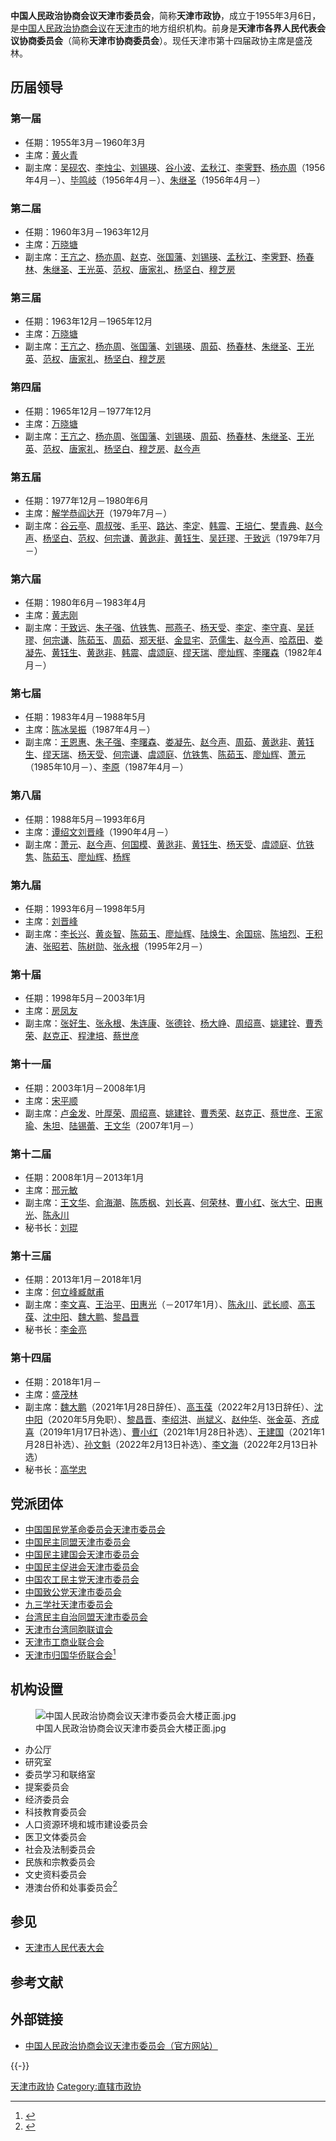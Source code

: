 {{Infobox PRCG
|机构名称=中国人民政治协商会议<br>天津市委员会
|标志1=Charter of the Chinese People's Political Consultative Conference (CPPCC) logo.svg
|上级机构=[[中国人民政治协商会议全国委员会|中国人民政治协商会议全国委员会]]
|机构类型=政协组织
|行政级别=正省级
|职位1=主席
|人员1=[[盛茂林|盛茂林]]
|职位2=副主席
|人员2=[[孙文魁|孙文魁]]{{wrap}}[[李文海_(1967年)|李文海]]{{wrap}}[[曹小红|曹小红]]{{wrap}}[[黎昌晋|黎昌晋]]{{wrap}}[[李绍洪|李绍洪]]{{wrap}}[[尚斌义|尚斌义]]{{wrap}}[[赵仲华|赵仲华]]{{wrap}}[[张金英|张金英]]{{wrap}}[[齐成喜|齐成喜]]{{wrap}}[[王建国_(1962年)|王建国]]
|人数2=10
|职位3=秘书长
|人员3=[[高学忠|高学忠]]
|时期1=1949年9月 - 1955年3月
|机构1=[[天津市各界人民代表会议协商委员会|天津市各界人民代表会议协商委员会]]
|时期2=1955年3月至今
|机构2='''中国人民政治协商会议天津市委员会'''
|地址1=[[天津市|天津市]][[和平区_(天津市)|和平区]][[新华路_(天津)|新华路]]209号
|邮编1=
|电话1=
|网站=www.tjszx.gov.cn
|网址=https://web.archive.org/web/20120501102938/http://www.tjszx.gov.cn/index
|image1=中国人民政治协商会议天津市委员会大楼.jpg
|caption1=中国人民政治协商会议天津市委员会大楼
}}

'''中国人民政治协商会议天津市委员会'''，简称'''天津市政协'''，成立于1955年3月6日，是[[中国人民政治协商会议|中国人民政治协商会议]]在[[天津市|天津市]]的地方组织机构。前身是'''天津市各界人民代表会议协商委员会'''（简称'''天津市协商委员会'''）。现任天津市第十四届政协主席是盛茂林。

== 历届领导 ==
=== 第一届 ===
* 任期：1955年3月－1960年3月
* 主席：[[黄火青|黄火青]]
* 副主席：[[吴砚农|吴砚农]]、[[李烛尘|李烛尘]]、[[刘锡瑛|刘锡瑛]]、[[谷小波|谷小波]]、[[孟秋江|孟秋江]]、[[李霁野|李霁野]]、[[杨亦周|杨亦周]]（1956年4月－）、[[毕鸣岐|毕鸣岐]]（1956年4月－）、[[朱继圣|朱继圣]]（1956年4月－）

=== 第二届 ===
* 任期：1960年3月－1963年12月
* 主席：[[万晓塘|万晓塘]]
* 副主席：[[王亢之|王亢之]]、[[杨亦周|杨亦周]]、[[赵克|赵克]]、[[张国藩|张国藩]]、[[刘锡瑛|刘锡瑛]]、[[孟秋江|孟秋江]]、[[李霁野|李霁野]]、[[杨春林_(1916年)|杨春林]]、[[朱继圣|朱继圣]]、[[王光英|王光英]]、[[范权|范权]]、[[唐家礼|唐家礼]]、[[杨坚白_(政治人物)|杨坚白]]、[[穆芝房|穆芝房]]

=== 第三届 ===
* 任期：1963年12月－1965年12月
* 主席：[[万晓塘|万晓塘]]
* 副主席：[[王亢之|王亢之]]、[[杨亦周|杨亦周]]、[[张国藩|张国藩]]、[[刘锡瑛|刘锡瑛]]、[[周茹|周茹]]、[[杨春林_(1916年)|杨春林]]、[[朱继圣|朱继圣]]、[[王光英|王光英]]、[[范权|范权]]、[[唐家礼|唐家礼]]、[[杨坚白_(政治人物)|杨坚白]]、[[穆芝房|穆芝房]]

=== 第四届 ===
* 任期：1965年12月－1977年12月
* 主席：[[万晓塘|万晓塘]]
* 副主席：[[王亢之|王亢之]]、[[杨亦周|杨亦周]]、[[张国藩|张国藩]]、[[刘锡瑛|刘锡瑛]]、[[周茹|周茹]]、[[杨春林_(1916年)|杨春林]]、[[朱继圣|朱继圣]]、[[王光英|王光英]]、[[范权|范权]]、[[唐家礼|唐家礼]]、[[杨坚白_(政治人物)|杨坚白]]、[[穆芝房|穆芝房]]、[[赵今声|赵今声]]

=== 第五届 ===
* 任期：1977年12月－1980年6月
* 主席：[[解学恭|解学恭]]{{to}}[[阎达开|阎达开]]（1979年7月－）
* 副主席：[[谷云亭|谷云亭]]、[[周叔弢|周叔弢]]、[[毛平|毛平]]、[[路达_(1912年)|路达]]、[[李定_(1923年)|李定]]、[[韩震_(1913年)|韩震]]、[[王培仁_(1916年)|王培仁]]、[[樊青典|樊青典]]、[[赵今声|赵今声]]、[[杨坚白_(政治人物)|杨坚白]]、[[范权|范权]]、[[何宗谦|何宗谦]]、[[黄逖非|黄逖非]]、[[黄钰生|黄钰生]]、[[吴廷璆|吴廷璆]]、[[于致远|于致远]]（1979年7月－）

=== 第六届 ===
* 任期：1980年6月－1983年4月
* 主席：[[黄志刚|黄志刚]]
* 副主席：[[于致远|于致远]]、[[朱子强|朱子强]]、[[伉铁隽|伉铁隽]]、[[邢燕子|邢燕子]]、[[杨天受|杨天受]]、[[李定_(1923年)|李定]]、[[李守真|李守真]]、[[吴廷璆|吴廷璆]]、[[何宗谦|何宗谦]]、[[陈茹玉|陈茹玉]]、[[周茹|周茹]]、[[郑天挺|郑天挺]]、[[金显宅|金显宅]]、[[范儒生|范儒生]]、[[赵今声|赵今声]]、[[哈荔田|哈荔田]]、[[娄凝先|娄凝先]]、[[黄钰生|黄钰生]]、[[黄逖非|黄逖非]]、[[韩震_(1913年)|韩震]]、[[虞颂庭|虞颂庭]]、[[缪天瑞|缪天瑞]]、[[廖灿辉|廖灿辉]]、[[李曙森|李曙森]]（1982年4月－）

=== 第七届 ===
* 任期：1983年4月－1988年5月
* 主席：[[陈冰_(政治人物)|陈冰]]{{to}}[[吴振|吴振]]（1987年4月－）
* 副主席：[[王恩惠|王恩惠]]、[[朱子强|朱子强]]、[[李曙森|李曙森]]、[[娄凝先|娄凝先]]、[[赵今声|赵今声]]、[[周茹|周茹]]、[[黄逖非|黄逖非]]、[[黄钰生|黄钰生]]、[[缪天瑞|缪天瑞]]、[[杨天受|杨天受]]、[[何宗谦|何宗谦]]、[[虞颂庭|虞颂庭]]、[[伉铁隽|伉铁隽]]、[[陈茹玉|陈茹玉]]、[[廖灿辉|廖灿辉]]、[[萧元_(1924年)|萧元]]（1985年10月－）、[[李原_(1922年)|李原]]（1987年4月－）

=== 第八届 ===
* 任期：1988年5月－1993年6月
* 主席：[[谭绍文|谭绍文]]{{to}}[[刘晋峰|刘晋峰]]（1990年4月－）
* 副主席：[[萧元_(1924年)|萧元]]、[[赵今声|赵今声]]、[[何国模|何国模]]、[[黄逖非|黄逖非]]、[[黄钰生|黄钰生]]、[[杨天受|杨天受]]、[[虞颂庭|虞颂庭]]、[[伉铁隽|伉铁隽]]、[[陈茹玉|陈茹玉]]、[[廖灿辉|廖灿辉]]、[[杨辉_(1929年)|杨辉]]

=== 第九届 ===
* 任期：1993年6月－1998年5月
* 主席：[[刘晋峰|刘晋峰]]
* 副主席：[[李长兴|李长兴]]、[[黄炎智|黄炎智]]、[[陈茹玉|陈茹玉]]、[[廖灿辉|廖灿辉]]、[[陆焕生|陆焕生]]、[[余国琮|余国琮]]、[[陈培烈|陈培烈]]、[[王积涛|王积涛]]、[[张昭若|张昭若]]、[[陈树勋_(1921年)|陈树勋]]、[[张永根|张永根]]（1995年2月－）

=== 第十届 ===
* 任期：1998年5月－2003年1月
* 主席：[[房凤友|房凤友]]
* 副主席：[[张好生|张好生]]、[[张永根|张永根]]、[[朱连康|朱连康]]、[[张德铨|张德铨]]、[[杨大峥|杨大峥]]、[[周绍熹|周绍熹]]、[[姚建铨|姚建铨]]、[[曹秀荣|曹秀荣]]、[[赵克正|赵克正]]、[[程津培|程津培]]、[[蔡世彦|蔡世彦]]

=== 第十一届 ===
* 任期：2003年1月－2008年1月
* 主席：[[宋平顺|宋平顺]]
* 副主席：[[卢金发|卢金发]]、[[叶厚荣|叶厚荣]]、[[周绍熹|周绍熹]]、[[姚建铨|姚建铨]]、[[曹秀荣|曹秀荣]]、[[赵克正|赵克正]]、[[蔡世彦|蔡世彦]]、[[王家瑜|王家瑜]]、[[朱坦|朱坦]]、[[陆锡蕾|陆锡蕾]]、[[王文华_(1948年)|王文华]]（2007年1月－）

=== 第十二届 ===
* 任期：2008年1月－2013年1月
* 主席：[[邢元敏_(1949年)|邢元敏]]
* 副主席：[[王文华_(1948年)|王文华]]、[[俞海潮|俞海潮]]、[[陈质枫|陈质枫]]、[[刘长喜|刘长喜]]、[[何荣林|何荣林]]、[[曹小红|曹小红]]、[[张大宁|张大宁]]、[[田惠光|田惠光]]、[[陈永川|陈永川]]
* 秘书长：[[刘琨|刘琨]]

=== 第十三届 ===
* 任期：2013年1月－2018年1月
* 主席：[[何立峰|何立峰]]{{to}}[[臧献甫|臧献甫]]
* 副主席：[[李文喜_(1954年)|李文喜]]、[[王治平_(1953年)|王治平]]、[[田惠光|田惠光]]（－2017年1月）、[[陈永川|陈永川]]、[[武长顺|武长顺]]、[[高玉葆|高玉葆]]、[[沈中阳|沈中阳]]、[[魏大鹏|魏大鹏]]、[[黎昌晋|黎昌晋]]
* 秘书长：[[李金亮|李金亮]]

=== 第十四届 ===
* 任期：2018年1月－
* 主席：[[盛茂林|盛茂林]]
* 副主席：[[魏大鹏|魏大鹏]]（2021年1月28日辞任）、[[高玉葆|高玉葆]]（2022年2月13日辞任）、[[沈中阳|沈中阳]]（2020年5月免职）、[[黎昌晋|黎昌晋]]、[[李绍洪|李绍洪]]、[[尚斌义|尚斌义]]、[[赵仲华|赵仲华]]、[[张金英|张金英]]、[[齐成喜|齐成喜]]（2019年1月17日补选）、[[曹小红|曹小红]]（2021年1月28日补选）、[[王建国_(1962年)|王建国]]（2021年1月28日补选）、[[孙文魁|孙文魁]]（2022年2月13日补选）、[[李文海_(1967年)|李文海]]（2022年2月13日补选）
* 秘书长：[[高学忠|高学忠]]

== 党派团体 ==
* [[中国国民党革命委员会天津市委员会|中国国民党革命委员会天津市委员会]]
* [[中国民主同盟天津市委员会|中国民主同盟天津市委员会]]
* [[中国民主建国会天津市委员会|中国民主建国会天津市委员会]]
* [[中国民主促进会天津市委员会|中国民主促进会天津市委员会]]
* [[中国农工民主党天津市委员会|中国农工民主党天津市委员会]]
* [[中国致公党天津市委员会|中国致公党天津市委员会]]
* [[九三学社天津市委员会|九三学社天津市委员会]]
* [[台湾民主自治同盟天津市委员会|台湾民主自治同盟天津市委员会]]
* [[天津市台湾同胞联谊会|天津市台湾同胞联谊会]]
* [[天津市工商业联合会|天津市工商业联合会]]
* [[天津市归国华侨联合会|天津市归国华侨联合会]]<ref>{{Cite web |url=http://www.tjszx.gov.cn/dptt/dpjs |title=中国人民政治协商会议天津市委员会党派团体 |accessdate=2012-05-08 |archive-date=2012-08-05 |archive-url=https://archive.is/20120805215603/http://www.tjszx.gov.cn/dptt/dpjs |dead-url=no }}</ref>

== 机构设置 ==
[[File:中国人民政治协商会议天津市委员会大楼正面.jpg|thumb]]
* 办公厅
* 研究室
* 委员学习和联络室
* 提案委员会
* 经济委员会
* 科技教育委员会
* 人口资源环境和城市建设委员会
* 医卫文体委员会
* 社会及法制委员会
* 民族和宗教委员会
* 文史资料委员会
* 港澳台侨和处事委员会<ref>{{Cite web |url=http://www.tjszx.gov.cn/zxgk/zxjgsz |title=中国人民政治协商会议天津市委员会机构设置 |accessdate=2012-05-08 |archive-date=2012-10-19 |archive-url=https://web.archive.org/web/20121019220334/http://www.tjszx.gov.cn/zxgk/zxjgsz |dead-url=no }}</ref>

== 参见 ==
* [[天津市人民代表大会|天津市人民代表大会]]

== 参考文献 ==
{{Reflist}}

== 外部链接 ==
* [https://web.archive.org/web/20120501102938/http://www.tjszx.gov.cn/index 中国人民政治协商会议天津市委员会（官方网站）]
{{-}}
{{党和国家机构|天津市|level=高级}}
{{中国人民政治协商会议}}
{{中华人民共和国各省级行政区|委员会|中国人民政治协商会议|仅内地=yes}}
{{中华人民共和国天津市正职领导人|nocat}}
{{天津市领导人}}

[[Category:天津市政协|]]
[[Category:直辖市政协|Category:直辖市政协]]